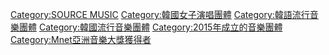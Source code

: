 {{catmore}}

[[Category:SOURCE_MUSIC|Category:SOURCE MUSIC]]
[[Category:韓國女子演唱團體|Category:韓國女子演唱團體]]
[[Category:韓語流行音樂團體|Category:韓語流行音樂團體]]
[[Category:韓國流行音樂團體|Category:韓國流行音樂團體]]
[[Category:2015年成立的音樂團體|Category:2015年成立的音樂團體]]
[[Category:Mnet亞洲音樂大獎獲得者|Category:Mnet亞洲音樂大獎獲得者]]
